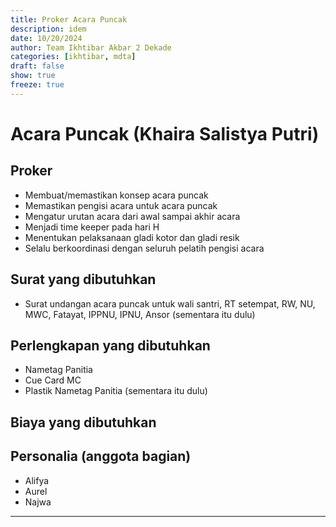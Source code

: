 ```yaml
---
title: Proker Acara Puncak
description: idem
date: 10/20/2024
author: Team Ikhtibar Akbar 2 Dekade
categories: [ikhtibar, mdta]
draft: false
show: true
freeze: true
---
```


# Acara Puncak (Khaira Salistya Putri)

## Proker

* Membuat/memastikan konsep acara puncak
* Memastikan pengisi acara untuk acara puncak
* Mengatur urutan acara dari awal sampai akhir acara
* Menjadi time keeper pada hari H 
* Menentukan pelaksanaan gladi kotor dan gladi resik 
* Selalu berkoordinasi dengan seluruh pelatih pengisi acara  

## Surat yang dibutuhkan

* Surat undangan acara puncak untuk wali santri, RT setempat, RW, NU, MWC, Fatayat, IPPNU, IPNU, Ansor (sementara itu dulu)

## Perlengkapan yang dibutuhkan

* Nametag Panitia 
* Cue Card MC 
* Plastik Nametag Panitia 
  (sementara itu dulu)

## Biaya yang dibutuhkan

## Personalia (anggota bagian)

* Alifya
* Aurel 
* Najwa

----------
